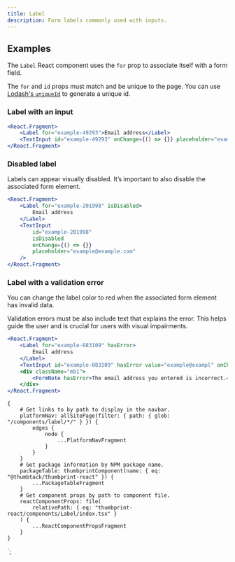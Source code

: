 ```yaml
---
title: Label
description: Form labels commonly used with inputs.
---
```



<ComponentHeader data={props.data} />

## Examples

The `Label` React component uses the `for` prop to associate itself with a form field.

The `for` and `id` props must match and be unique to the page. You can use [Lodash's `uniqueId`](https://lodash.com/docs/4.17.10#uniqueId) to generate a unique id.

### Label with an input

```jsx
<React.Fragment>
    <Label for="example-49293">Email address</Label>
    <TextInput id="example-49293" onChange={() => {}} placeholder="example@example.com" />
</React.Fragment>
```

### Disabled label

Labels can appear visually disabled. It’s important to also disable the associated form element.

```jsx
<React.Fragment>
    <Label for="example-201998" isDisabled>
        Email address
    </Label>
    <TextInput
        id="example-201998"
        isDisabled
        onChange={() => {}}
        placeholder="example@example.com"
    />
</React.Fragment>
```

### Label with a validation error

You can change the label color to red when the associated form element has invalid data.

Validation errors must be also include text that explains the error. This helps guide the user and is crucial for users with visual impairments.

```jsx
<React.Fragment>
    <Label for="example-083109" hasError>
        Email address
    </Label>
    <TextInput id="example-083109" hasError value="example@exampl" onChange={() => {}} />
    <div className="mb1">
        <FormNote hasError>The email address you entered is incorrect.</FormNote>
    </div>
</React.Fragment>
```

<ComponentFooter data={props.data} />

    {
        # Get links to by path to display in the navbar.
        platformNav: allSitePage(filter: { path: { glob: "/components/label/*/" } }) {
            edges {
                node {
                    ...PlatformNavFragment
                }
            }
        }
        # Get package information by NPM package name.
        packageTable: thumbprintComponent(name: { eq: "@thumbtack/thumbprint-react" }) {
            ...PackageTableFragment
        }
        # Get component props by path to component file.
        reactComponentProps: file(
            relativePath: { eq: "thumbprint-react/components/Label/index.tsx" }
        ) {
            ...ReactComponentPropsFragment
        }
    }
`;
